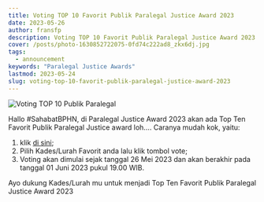 ---
title: Voting TOP 10 Favorit Publik Paralegal Justice Award 2023
date: 2023-05-26
author: fransfp
description: Voting TOP 10 Favorit Publik Paralegal Justice Award 2023
cover: /posts/photo-1630852722075-0fd74c222ad8_zkx6dj.jpg
tags:
  - announcement
keywords: "Paralegal Justice Awards"
lastmod: 2023-05-24
slug: voting-top-10-favorit-publik-paralegal-justice-award-2023
---

![Voting TOP 10 Publik Paralegal](https://www.bphn.go.id/data/thumbnails/voting_pja.jpeg)

Hallo #SahabatBPHN, di Paralegal Justice Award 2023 akan ada Top Ten Favorit Publik Paralegal Justice award loh….
Caranya mudah kok, yaitu:

1. klik [di sini](/kandidat);
2. Pilih Kades/Lurah Favorit anda lalu klik tombol vote;
3. Voting akan dimulai sejak tanggal 26 Mei 2023 dan akan berakhir pada tanggal 01 Juni 2023 pukul 19.00 WIB.

Ayo dukung Kades/Lurah mu untuk menjadi Top Ten Favorit Publik Paralegal Justice Award 2023

